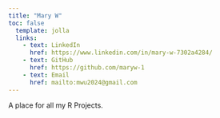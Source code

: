 ```yaml
---
title: "Mary W"
toc: false
  template: jolla
  links: 
    - text: LinkedIn
      href: https://www.linkedin.com/in/mary-w-7302a4284/
    - text: GitHub
      href: https://github.com/maryw-1
    - text: Email
      href: mailto:mwu2024@gmail.com
---
```


A place for all my R Projects.
